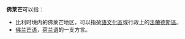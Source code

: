 '''佛莱芒'''可以指：
*比利时境内的佛莱芒地区，可以指[[荷語文化區|荷語文化區]]或行政上的[[法蘭德斯區|法蘭德斯區]]。
*[[佛兰芒语|佛兰芒语]]，[[荷兰语|荷兰语]]的一支方言。
{{disambig|Cat=三字譯名消歧義}}